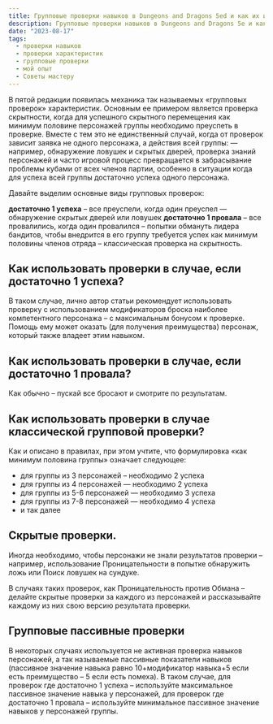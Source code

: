 ```yaml
---
title: Групповые проверки навыков в Dungeons and Dragons 5ed и как их использовать
description: Групповые проверки навыков в Dungeons and Dragons 5e и как их использовать
date: "2023-08-17"
tags:
  - проверки навыков
  - проверки характеристик
  - групповые проверки
  - мой опыт
  - Советы мастеру
---
```


В пятой редакции появилась механика так называемых «групповых проверок» характеристик. Основным ее примером является проверка скрытности, когда для успешного скрытного перемещения как минимум половине персонажей группы необходимо преуспеть в проверке. Вместе с тем это не единственный случай, когда от проверок зависит заявка не одного персонажа, а действия всей группы: — например, обнаружение ловушек и скрытых дверей, проверка знаний персонажей и часто игровой процесс превращается в забрасывание проблемы кубами от всех членов партии, особенно в ситуации когда для успеха всей группы достаточно успеха одного персонажа.

Давайте выделим основные виды групповых проверок:

**достаточно 1 успеха** – все преуспели, когда один преуспел — обнаружение скрытых дверей или ловушек
**достаточно 1 провала** – все провалились, когда один провалился – попытки обмануть лидера бандитов, чтобы внедрится в его группу
требуется успех как минимум половины членов отряда – классическая проверка на скрытность.

## Как использовать проверки в случае, если достаточно 1 успеха?

В таком случае, лично автор статьи рекомендует использовать проверку с использованием модификаторов броска наиболее компетентного персонажа – с максимальным бонусом к проверке. Помощь ему может оказать (для получения преимущества) персонаж, который также владеет этим навыком.

## Как использовать проверки в случае, если достаточно 1 провала?

Как обычно – пускай все бросают и смотрите по результатам.

## Как использовать проверки в случае классической групповой проверки?

Как и описано в правилах, при этом учтите, что формулировка «как минимум половина группы» означает следующее:

- для группы из 3 персонажей – необходимо 2 успеха
- для группы из 4 персонажей — необходимо 2 успеха
- для группы из 5-6 персонажей — необходимо 3 успеха
- для группы из 7-8 персонажей — необходимо 4 успеха
- и так далее

## Скрытые проверки.

Иногда необходимо, чтобы персонажи не знали результатов проверки – например, использование Проницательности в попытке обнаружить ложь или Поиск ловушек на сундуке.

В случаях таких проверок, как Проницательность против Обмана – делайте скрытые проверки за каждого из персонажей и рассказывайте каждому из них свою версию результата проверки.

## Групповые пассивные проверки

В некоторых случаях используется не активная проверка навыков персонажей, а так называемые пассивные показатели навыков (пассивное значение навыка равно 10+модификатор навыка+5 если есть преимущество – 5 если есть помеха).
В таком случае, для проверок где достаточно 1 успеха – используйте максимальное пассивное значение навыка у персонажей, для проверок где достаточно 1 провала – используйте минимальное пассивное значение навыков у персонажей группы.
